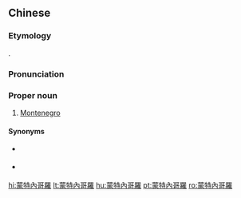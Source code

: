 ==Chinese==
{{zh-forms|s=蒙特内哥罗|gloss=-}}

===Etymology===
{{bor|zh|en|Montenegro}}.

===Pronunciation===
{{zh-pron
|m=Méngtènèigēluó
|cat=pn
}}

===Proper noun===
{{zh-proper noun}}

# {{lb|zh|Taiwan}} [[Montenegro]]

====Synonyms====
* {{qualifier|Mainland China}} {{zh-l|黑山}}
* {{qualifier|Taiwan}} {{zh-l|蒙特尼哥羅}}

{{zh-cat|Countries}}

[[hi:蒙特內哥羅]]
[[lt:蒙特內哥羅]]
[[hu:蒙特內哥羅]]
[[pt:蒙特內哥羅]]
[[ro:蒙特內哥羅]]
